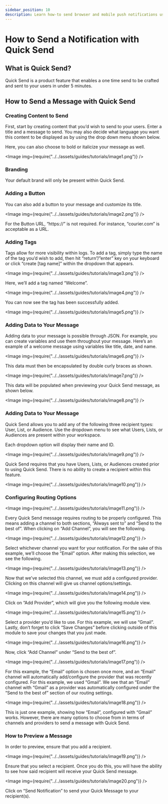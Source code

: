 ```yaml
---
sidebar_position: 10
description: Learn how-to send browser and mobile push notifications using Segment and Courier.
---
```



# How to Send a Notification with Quick Send

## What is Quick Send?

Quick Send is a product feature that enables a one time send to be crafted and sent to your users in under 5 minutes.

## How to Send a Message with Quick Send

### Creating Content to Send

First, start by creating content that you’d wish to send to your users. Enter a title and a message to send. You may also decide
what language you want this content to be displayed as by using the drop down menu shown below.

Here, you can also choose to bold or italicize your message as well.

<Image
  img={require("../../assets/guides/tutorials/image1.png")}
/>




### Branding

Your default brand will only be present within Quick Send.


### Adding a Button

You can also add a button to your message and customize its title.

<Image
  img={require("../../assets/guides/tutorials/image2.png")}
/>

For the Button URL, “https://” is not required. For instance, “courier.com” is acceptable as a URL.

### Adding Tags

Tags allow for more visibility within logs. To add a tag, simply type the name of the tag you’d wish to add, then hit “return”/”enter” key on your keyboard or click “create [tag name]” within the dropdown that appears.

<Image
  img={require("../../assets/guides/tutorials/image3.png")}
/>

Here, we’ll add a tag named “Welcome”. 

<Image
  img={require("../../assets/guides/tutorials/image4.png")}
/>

You can now see the tag has been successfully added.

<Image
  img={require("../../assets/guides/tutorials/image5.png")}
/>


### Adding Data to Your Message

Adding data to your message is possible through JSON. For example, you can create variables and use them throughout your message. 
Here’s an example of a welcome message using variables like title, date, and name. 

<Image
  img={require("../../assets/guides/tutorials/image6.png")}
/>

This data must then be encapsulated by double curly braces as shown.

<Image
  img={require("../../assets/guides/tutorials/image7.png")}
/>

This data will be populated when previewing your Quick Send message, as shown below. 

<Image
  img={require("../../assets/guides/tutorials/image8.png")}
/>


### Adding Data to Your Message

Quick Send allows you to add any of the following three recipient types: User, List, or Audience. Use the dropdown menu to see what Users, Lists, or Audiences are present within your workspace. 

Each dropdown option will display their name and ID.

<Image
  img={require("../../assets/guides/tutorials/image9.png")}
/>


Quick Send requires that you have Users, Lists, or Audiences created prior to using Quick Send. There is no ability to create a recipient within this feature. 

<Image
  img={require("../../assets/guides/tutorials/image10.png")}
/>


### Configuring Routing Options

<Image
  img={require("../../assets/guides/tutorials/image11.png")}
/>

Every Quick Send message requires routing to be properly configured. This means adding a channel to both sections, “Always sent to” and “Send to the best of”. When clicking on “Add Channel”, you will see the following.

<Image
  img={require("../../assets/guides/tutorials/image12.png")}
/>

Select whichever channel you want for your notification. For the sake of this example, we’ll choose the “Email” option. After making this selection, we see the following.

<Image
  img={require("../../assets/guides/tutorials/image13.png")}
/>

Now that we’ve selected this channel, we must add a configured provider. Clicking on this channel will give us channel options/settings. 

<Image
  img={require("../../assets/guides/tutorials/image14.png")}
/>

Click on “Add Provider”, which will give you the following module view.

<Image
  img={require("../../assets/guides/tutorials/image15.png")}
/>

Select a provider you’d like to use. For this example, we will use “Gmail”. Lastly, don’t forget to click “Save Changes” before clicking outside of this module to save your changes that you just made.

<Image
  img={require("../../assets/guides/tutorials/image16.png")}
/>

Now, click “Add Channel” under “Send to the best of”.

<Image
  img={require("../../assets/guides/tutorials/image17.png")}
/>

For this example, the “Email” option is chosen once more, and an “Email" channel will automatically add/configure the provider that was recently configured. For this example, we used “Gmail”. We see that an “Email” channel with “Gmail” as a provider was automatically configured under the “Send to the best of” section of our routing settings. 

<Image
  img={require("../../assets/guides/tutorials/image18.png")}
/>

This is just one example, showing how “Email”, configured with “Gmail” works. However, there are many options to choose from in terms of channels and providers to send a message with Quick Send.

### How to Preview a Message

In order to preview, ensure that you add a recipient. 

<Image
  img={require("../../assets/guides/tutorials/image19.png")}
/>

Ensure that you select a recipient. Once you do this, you will have the ability to see how said recipient will receive your Quick Send message. 

<Image
  img={require("../../assets/guides/tutorials/image20.png")}
/>

Click on “Send Notification” to send your Quick Message to your recipient(s).
